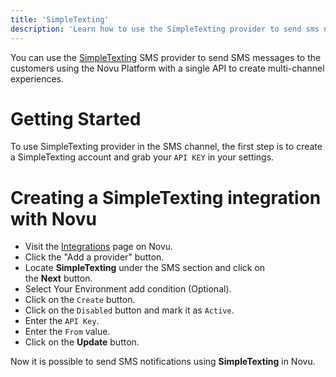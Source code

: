 ```yaml
---
title: 'SimpleTexting'
description: 'Learn how to use the SimpleTexting provider to send sms notifications using Novu'
---
```


You can use the [SimpleTexting](https://simpletexting.com/) SMS provider to send SMS messages to the customers using the Novu Platform with a single API to create multi-channel experiences.

# Getting Started

To use SimpleTexting provider in the SMS channel, the first step is to create a SimpleTexting account and grab your `API KEY` in your settings.

# Creating a SimpleTexting integration with Novu

- Visit the [Integrations](https://web.novu.co/integrations?utm_campaign=docs-sms-simpletexting) page on Novu.
- Click the "Add a provider" button.
- Locate **SimpleTexting** under the SMS section and click on the **Next** button.
- Select Your Environment add condition (Optional).
- Click on the `Create` button.
- Click on the `Disabled` button and mark it as `Active`.
- Enter the `API Key`.
- Enter the `From` value.
- Click on the **Update** button.

Now it is possible to send SMS notifications using **SimpleTexting** in Novu.